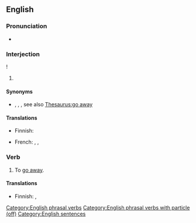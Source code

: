 ==English==

===Pronunciation===
* {{audio|en|en-au-bug off.ogg|Audio (AU)}}

===Interjection===
{{en-interj}}!

# {{lb|en|idiomatic|informal|transitive|dismissal}} {{non-gloss definition|Used to tell somebody to leave one alone.}}

====Synonyms====
* {{l|en|bog off}}, {{l|en|bugger off}} {{qualifier|more vulgar}}, {{l|en|scram}}, see also [[Thesaurus:go away]]

====Translations====
{{trans-top|Used to tell somebody to leave them alone}}
* Finnish: {{t|fi|häivy}}
{{trans-mid}}
* French: {{qualifier|colloquial}} {{t+|fr|dégage}}, {{qualifier|vulgar}} {{t+|fr|va chier}}, {{qualifier|colloquial}} {{t+|fr|aller se faire voir}}
{{trans-bottom}}

===Verb===
{{en-verb|bugs off|bugging off|bugged off}}

# {{lb|en|informal|intransitive}} To [[go away]].
#: {{ux|en|I lied to him to appease him so he would '''bug off'''.}}

====Translations====
{{trans-top|go away}}
* Finnish: {{t+|fi|häipyä}}, {{t+|fi|lähteä}}
{{trans-mid}}
{{trans-bottom}}

[[Category:English phrasal verbs]]
[[Category:English phrasal verbs with particle (off)]]
[[Category:English sentences]]